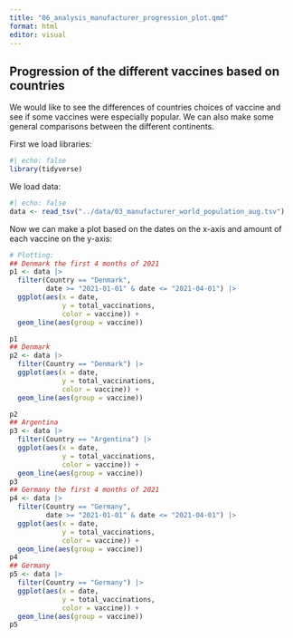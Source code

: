 ```yaml
---
title: "06_analysis_manufacturer_progression_plot.qmd"
format: html
editor: visual
---
```


## Progression of the different vaccines based on countries

We would like to see the differences of countries choices of vaccine and see if some vaccines were especially popular. We can also make some general comparisons between the different continents.

First we load libraries:

```r
#| echo: false 
library(tidyverse)
```

We load data:

```r
#| echo: false 
data <- read_tsv("../data/03_manufacturer_world_population_aug.tsv")
```

Now we can make a plot based on the dates on the x-axis and amount of each vaccine on the y-axis:

```r
# Plotting: 
## Denmark the first 4 months of 2021
p1 <- data |> 
  filter(Country == "Denmark",
         date >= "2021-01-01" & date <= "2021-04-01") |> 
  ggplot(aes(x = date,
             y = total_vaccinations,
             color = vaccine)) +
  geom_line(aes(group = vaccine)) 

p1
## Denmark 
p2 <- data |> 
  filter(Country == "Denmark") |> 
  ggplot(aes(x = date,
             y = total_vaccinations,
             color = vaccine)) +
  geom_line(aes(group = vaccine)) 

p2
## Argentina 
p3 <- data |> 
  filter(Country == "Argentina") |> 
  ggplot(aes(x = date,
             y = total_vaccinations,
             color = vaccine)) +
  geom_line(aes(group = vaccine)) 
p3
## Germany the first 4 months of 2021
p4 <- data |> 
  filter(Country == "Germany",
         date >= "2021-01-01" & date <= "2021-04-01") |> 
  ggplot(aes(x = date,
             y = total_vaccinations,
             color = vaccine)) +
  geom_line(aes(group = vaccine)) 
p4
## Germany
p5 <- data |> 
  filter(Country == "Germany") |> 
  ggplot(aes(x = date,
             y = total_vaccinations,
             color = vaccine)) +
  geom_line(aes(group = vaccine)) 
p5
```
